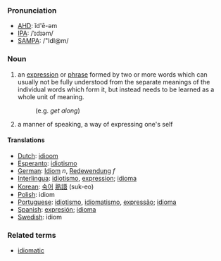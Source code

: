 ===Pronunciation===
*[[w:AHD|AHD]]: ĭd'ē-əm
*[[w:IPA|IPA]]: /ˈɪdɪəm/
*[[w:SAMPA|SAMPA]]: /"IdI@m/

=== Noun ===
# an [[expression]] or [[phrase]] formed by two or more words which can usually not be fully understood from the separate meanings of the individual words which form it, but instead needs to be learned as a whole unit of meaning.
#: (e.g. ''get along'')
# a manner of speaking, a way of expressing one's self

==== Translations ====
*[[Dutch]]: [[idioom]]
*[[Esperanto]]: [[idiotismo]]
*[[German]]: [[Idiom]] ''n'', [[Redewendung]] ''f''
*[[Interlingua]]: [[idiotismo]], [[expression]]; [[idioma]]
*[[Korean]]: [[숙어]] [[熟語]] (suk-eo)
*[[Polish]]: idiom
*[[Portuguese]]: [[idiotismo]], [[idiomatismo]], [[expressão]]; [[idioma]]
*[[Spanish]]: [[expresión]]; [[idioma]]
*[[Swedish]]: idiom

=== Related terms ===
*[[idiomatic]]